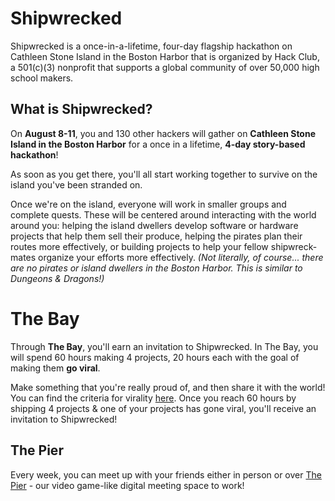 # Shipwrecked

Shipwrecked is a once-in-a-lifetime, four-day flagship hackathon on Cathleen Stone Island in the Boston Harbor that is organized by Hack Club, a 501(c)(3) nonprofit that supports a global community of over 50,000 high school makers.

## What is Shipwrecked?

On **August 8-11**, you and 130 other hackers will gather on **Cathleen Stone Island in the Boston Harbor** for a once in a lifetime, **4-day story-based hackathon**!

As soon as you get there, you'll all start working together to survive on the island you've been stranded on.

Once we're on the island, everyone will work in smaller groups and complete quests. These will be centered around interacting with the world around you: helping the island dwellers develop software or hardware projects that help them sell their produce, helping the pirates plan their routes more effectively, or building projects to help your fellow shipwreck-mates organize your efforts more effectively. _(Not literally, of course... there are no pirates or island dwellers in the Boston Harbor. This is similar to Dungeons & Dragons!)_

# The Bay

Through **The Bay**, you'll earn an invitation to Shipwrecked. In The Bay, you will spend 60 hours making 4 projects, 20 hours each with the goal of making them **go viral**.

Make something that you're really proud of, and then share it with the world! You can find the criteria for virality [here](/info/go-viral). Once you reach 60 hours by shipping 4 projects & one of your projects has gone viral, you'll receive an invitation to Shipwrecked!

## The Pier

Every week, you can meet up with your friends either in person or over [The Pier](https://pier.hackclub.com) - our video game-like digital meeting space to work!
